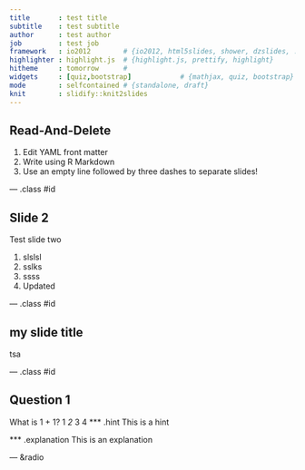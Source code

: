 ```yaml
---
title       : test title    
subtitle    : test subtitle   
author      : test author     
job         : test job
framework   : io2012        # {io2012, html5slides, shower, dzslides, ...}
highlighter : highlight.js  # {highlight.js, prettify, highlight}
hitheme     : tomorrow      # 
widgets     : [quiz,bootstrap]            # {mathjax, quiz, bootstrap}
mode        : selfcontained # {standalone, draft}
knit        : slidify::knit2slides
---
```


## Read-And-Delete

1. Edit YAML front matter
2. Write using R Markdown
3. Use an empty line followed by three dashes to separate slides!

--- .class #id 

## Slide 2


Test slide two

1. slslsl
2. sslks
3. ssss
4. Updated

--- .class #id 

## my slide title
tsa

--- .class #id 


## Question 1


What is 1 + 1?
1
_2_
3
4
*** .hint This is a hint

*** .explanation This is an explanation

--- &radio
